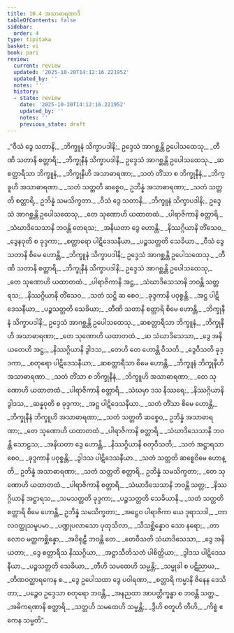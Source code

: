 ```yaml
---
title: 10.4 အသာဓာရဏာဒိ
tableOfContents: false
sidebar:
  order: 4
type: tipitaka
basket: vi
book: pari
review:
  current: review
  updated: '2025-10-20T14:12:16.221952'
  updated_by: ''
  notes: ''
  history:
  - state: review
    date: '2025-10-20T14:12:16.221952'
    updated_by: ''
    notes: ''
    previous_state: draft
---
```



<DynamicBreadcrumb />


<ReviewStatus review={frontmatter.review} showDetails={true} />

<HypothesisAnnotation frontmatter={frontmatter} />

<Division number="338" book="pari" e="ch" v="5" p="259">

<Paragraph number="1652" book="pari">
_“ဝီသံ ဒွေ သတာနိ,_  
_ဘိက္ခူနံ သိက္ခာပဒါနိ;_  
ဥဒ္ဒေသံ အာဂစ္ဆန္တိ ဥပေါသထေသု,_  
_တီဏိ သတာနိ စတ္တာရိ;_  
_ဘိက္ခုနီနံ သိက္ခာပဒါနိ,_  
ဥဒ္ဒေသံ အာဂစ္ဆန္တိ ဥပေါသထေသု._  

</Paragraph>

<Paragraph number="1653" type="verses" book="pari">
_ဆစတ္တာရီသာ ဘိက္ခူနံ,_  
_ဘိက္ခုနီဟိ အသာဓာရဏာ;_  
_သတံ တိံသာ စ ဘိက္ခုနီနံ,_  
_ဘိက္ခူဟိ အသာဓာရဏာ._  

</Paragraph>

<Paragraph number="1654" book="pari">
_သတံ သတ္တတိ ဆစ္စေဝ,_  
ဥဘိန္နံ အသာဓာရဏာ;_  
_သတံ သတ္တတိ စတ္တာရိ,_  
ဥဘိန္နံ သမသိက္ခတာ._  

</Paragraph>

<Paragraph number="1655" type="verses" book="pari">
_ဝီသံ ဒွေ သတာနိ,_  
_ဘိက္ခူနံ သိက္ခာပဒါနိ;_  
ဥဒ္ဒေသံ အာဂစ္ဆန္တိ ဥပေါသထေသု,_  
_တေ သုဏောဟိ ယထာတထံ._  

</Paragraph>

<Paragraph number="1656" type="verses" book="pari">
_ပါရာဇိကာနိ စတ္တာရိ,_  
_သံဃာဒိသေသာနိ ဘဝန္တိ တေရသ;_  
_အနိယတာ ဒွေ ဟောန္တိ._  

</Paragraph>

<Paragraph number="1657" type="verses" book="pari">
_နိဿဂ္ဂိယာနိ တိံသေဝ,_  
_ဒွေနဝုတိ စ ခုဒ္ဒကာ;_  
_စတ္တာရော ပါဋိဒေသနီယာ,_  
_ပဉ္စသတ္တတိ သေခိယာ._  

</Paragraph>

<Paragraph number="1658" book="pari">
_ဝီသံ ဒွေ သတာနိ စိမေ ဟောန္တိ,_  
_ဘိက္ခူနံ သိက္ခာပဒါနိ;_  
ဥဒ္ဒေသံ အာဂစ္ဆန္တိ ဥပေါသထေသု._  

</Paragraph>

<Paragraph number="1659" type="verses" book="pari">
_တီဏိ သတာနိ စတ္တာရိ,_  
_ဘိက္ခုနီနံ သိက္ခာပဒါနိ;_  
ဥဒ္ဒေသံ အာဂစ္ဆန္တိ ဥပေါသထေသု,_  
_တေ သုဏောဟိ ယထာတထံ._  

</Paragraph>

<Paragraph number="1660" type="verses" book="pari">
_ပါရာဇိကာနိ အဋ္ဌ,_  
_သံဃာဒိသေသာနိ ဘဝန္တိ သတ္တရသ;_  
_နိဿဂ္ဂိယာနိ တိံသေဝ,_  
_သတံ သဋ္ဌိ ဆ စေဝ;_  
_ခုဒ္ဒကာနိ ပဝုစ္စန္တိ._  

</Paragraph>

<Paragraph number="1661" type="verses" book="pari">
_အဋ္ဌ ပါဋိဒေသနီယာ,_  
_ပဉ္စသတ္တတိ သေခိယာ;_  
_တီဏိ သတာနိ စတ္တာရိ စိမေ ဟောန္တိ,_  
_ဘိက္ခုနီနံ သိက္ခာပဒါနိ;_  
ဥဒ္ဒေသံ အာဂစ္ဆန္တိ ဥပေါသထေသု._  

</Paragraph>

<Paragraph number="1662" type="verses" book="pari">
_ဆစတ္တာရီသာ ဘိက္ခူနံ,_  
_ဘိက္ခုနီဟိ အသာဓာရဏာ;_  
_တေ သုဏောဟိ ယထာတထံ._  

</Paragraph>

<Paragraph number="1663" type="verses" book="pari">
_ဆ သံဃာဒိသေသာ,_  
_ဒွေ အနိယတေဟိ အဋ္ဌ;_  
_နိဿဂ္ဂိယာနိ ဒွါဒသ,_  
_တေဟိ တေ ဟောန္တိ ဝီသတိ._  

</Paragraph>

<Paragraph number="1664" type="verses" book="pari">
_ဒွေဝီသတိ ခုဒ္ဒကာ,_  
_စတုရော ပါဋိဒေသနီယာ;_  
_ဆစတ္တာရီသာ စိမေ ဟောန္တိ,_  
_ဘိက္ခူနံ ဘိက္ခုနီဟိ အသာဓာရဏာ._  

</Paragraph>

<Paragraph number="1665" type="verses" book="pari">
_သတံ တိံသာ စ ဘိက္ခုနီနံ,_  
_ဘိက္ခူဟိ အသာဓာရဏာ;_  
_တေ သုဏောဟိ ယထာတထံ._  

</Paragraph>

<Paragraph number="1666" type="verses" book="pari">
_ပါရာဇိကာနိ စတ္တာရိ,_  
_သံဃမှာ ဒသ နိဿရေ;_  
_နိဿဂ္ဂိယာနိ ဒွါဒသ,_  
_ဆန္နဝုတိ စ ခုဒ္ဒကာ;_  
_အဋ္ဌ ပါဋိဒေသနီယာ._  

</Paragraph>

<Paragraph number="1667" type="verses" book="pari">
_သတံ တိံသာ စိမေ ဟောန္တိ,_  
_ဘိက္ခုနီနံ ဘိက္ခူဟိ အသာဓာရဏာ;_  
_သတံ သတ္တတိ ဆစ္စေဝ,_  
ဥဘိန္နံ အသာဓာရဏာ;_  
_တေ သုဏောဟိ ယထာတထံ._  

</Paragraph>

<Paragraph number="1668" type="verses" book="pari">
_ပါရာဇိကာနိ စတ္တာရိ,_  
_သံဃာဒိသေသာနိ ဘဝန္တိ သောဠသ;_  
_အနိယတာ ဒွေ ဟောန္တိ,_  
_နိဿဂ္ဂိယာနိ စတုဝီသတိ;_  
_သတံ အဋ္ဌာရသာ စေဝ,_  
_ခုဒ္ဒကာနိ ပဝုစ္စန္တိ;_  
_ဒွါဒသ ပါဋိဒေသနီယာ._  

</Paragraph>

<Paragraph number="1669" book="pari">
_သတံ သတ္တတိ ဆစ္စေဝိမေ ဟောန္တိ,_  
ဥဘိန္နံ အသာဓာရဏာ;_  
_သတံ သတ္တတိ စတ္တာရိ,_  
ဥဘိန္နံ သမသိက္ခတာ;_  
_တေ သုဏောဟိ ယထာတထံ._  

</Paragraph>

<Paragraph number="1670" type="verses" book="pari">
_ပါရာဇိကာနိ စတ္တာရိ,_  
_သံဃာဒိသေသာနိ ဘဝန္တိ သတ္တ;_  
_နိဿဂ္ဂိယာနိ အဋ္ဌာရသ,_  
_သမသတ္တတိ ခုဒ္ဒကာ;_  
_ပဉ္စသတ္တတိ သေခိယာနိ._  

</Paragraph>

<Paragraph number="1671" type="verses" book="pari">
_သတံ သတ္တတိ စတ္တာရိ စိမေ ဟောန္တိ,_  
ဥဘိန္နံ သမသိက္ခတာ;_  
_အဋ္ဌေဝ ပါရာဇိကာ ယေ ဒုရာသဒါ,_  
_တာလဝတ္ထုသမူပမာ._  

</Paragraph>

<Paragraph number="1672" type="verses" book="pari">
_ပဏ္ဍုပလာသော ပုထုသိလာ,_  
_သီသစ္ဆိန္နောဝ သော နရော;_  
_တာလောဝ မတ္ထကစ္ဆိန္နော,_  
_အဝိရုဠှီ ဘဝန္တိ တေ._  

</Paragraph>

<Paragraph number="1673" type="verses" book="pari">
_တေဝီသတိ သံဃာဒိသေသာ,_  
_ဒွေ အနိယတာ;_  
_ဒွေ စတ္တာရီသ နိဿဂ္ဂိယာ,_  
_အဋ္ဌာသီတိသတံ ပါစိတ္တိယာ;_  
_ဒွါဒသ ပါဋိဒေသနီယာ._  

</Paragraph>

<Paragraph number="1674" type="verses" book="pari">
_ပဉ္စသတ္တတိ သေခိယာ,_  
_တီဟိ သမထေဟိ သမ္မန္တိ;_  
_သမ္မုခါ စ ပဋိညာယ,_  
_တိဏဝတ္ထာရကေန စ._  

</Paragraph>

<Paragraph number="1675" type="verses" book="pari">
_ဒွေ ဥပေါသထာ ဒွေ ပဝါရဏာ,_  
_စတ္တာရိ ကမ္မာနိ ဇိနေန ဒေသိတာ;_  
_ပဉ္စေဝ ဥဒ္ဒေသာ စတုရော ဘဝန္တိ,_  
_အနညထာ အာပတ္တိက္ခန္ဓာ စ ဘဝန္တိ သတ္တ._  

</Paragraph>

<Paragraph number="1676" type="verses" book="pari">
_အဓိကရဏာနိ စတ္တာရိ,_  
_သတ္တဟိ သမထေဟိ သမ္မန္တိ;_  
_ဒွီဟိ စတူဟိ တီဟိ,_  
_ကိစ္စံ ဧကေန သမ္မတိ”._
</Paragraph>
</Division>